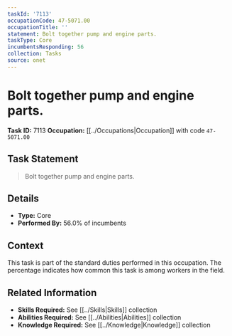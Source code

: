 ```yaml
---
taskId: '7113'
occupationCode: 47-5071.00
occupationTitle: ''
statement: Bolt together pump and engine parts.
taskType: Core
incumbentsResponding: 56
collection: Tasks
source: onet
---
```

# Bolt together pump and engine parts.

**Task ID:** 7113
**Occupation:** [[../Occupations|Occupation]] with code `47-5071.00`

## Task Statement

> Bolt together pump and engine parts.

## Details

- **Type:** Core
- **Performed By:** 56.0% of incumbents

## Context

This task is part of the standard duties performed in this occupation. The percentage indicates how common this task is among workers in the field.

## Related Information

- **Skills Required:** See [[../Skills|Skills]] collection
- **Abilities Required:** See [[../Abilities|Abilities]] collection
- **Knowledge Required:** See [[../Knowledge|Knowledge]] collection
